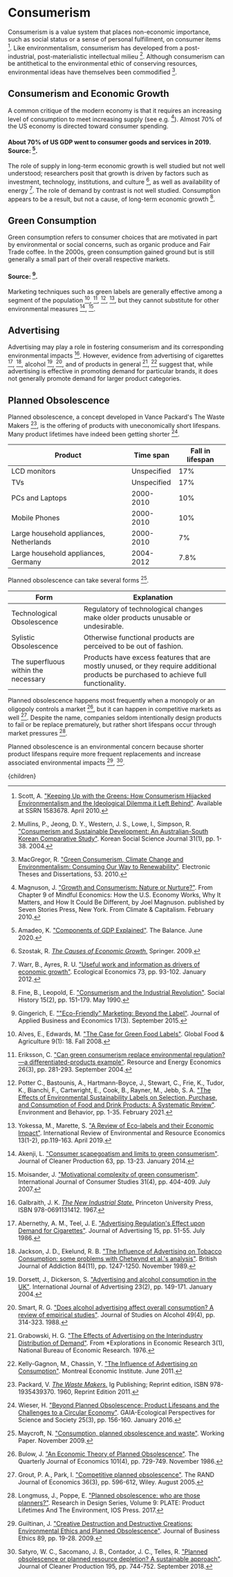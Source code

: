 


# Consumerism

Consumerism is a value system that places non-economic importance, such as social status or a sense of personal fulfillment, on consumer items [^25]. Like environmentalism, consumerism has developed from a post-industrial, post-materialistic intellectual milieu [^21]. Although consumerism can be antithetical to the environmental ethic of conserving resources, environmental ideas have themselves been commodified [^17].

## Consumerism and Economic Growth
A common critique of the modern economy is that it requires an increasing level of consumption to meet increasing supply (see e.g. [^18]). Almost 70% of the US economy is directed toward consumer spending.

#### About 70% of US GDP went to consumer goods and services in 2019. Source: [^4].

The role of supply in long-term economic growth is well studied but not well understood; researchers posit that growth is driven by factors such as investment, technology, institutions, and culture [^27], as well as availability of energy [^28]. The role of demand by contrast is not well studied. Consumption appears to be a result, but not a cause, of long-term economic growth [^8].

## Green Consumption
Green consumption refers to consumer choices that are motivated in part by environmental or social concerns, such as organic produce and Fair Trade coffee. In the 2000s, green consumption gained ground but is still generally a small part of their overall respective markets.

#### Source: [^10].

Marketing techniques such as green labels are generally effective among a segment of the population [^3], [^7], [^23], [^30], but they cannot substitute for other environmental measures [^2], [^20].

## Advertising
Advertising may play a role in fostering consumerism and its corresponding environmental impacts [^9]. However, evidence from advertising of cigarettes [^1], [^14], alcohol [^6], [^26], and of products in general [^11], [^15] suggest that, while advertising is effective in promoting demand for particular brands, it does not generally promote demand for larger product categories.

## Planned Obsolescence
Planned obsolescence, a concept developed in Vance Packard's The Waste Makers [^22], is the offering of products with uneconomically short lifespans. Many product lifetimes have indeed been getting shorter [^29].

<div className="table-wrapper">

| Product | 	Time span	 | Fall in lifespan |
| --- | --- | --- |
| LCD monitors | Unspecified | 17% |
| TVs | Unspecified | 17% |
| PCs and Laptops | 2000-2010 | 10% |
| Mobile Phones | 2000-2010 | 10% |
| Large household appliances, Netherlands | 2000-2010 | 7% |
| Large household appliances, Germany | 2004-2012 | 7.8% |

</div>

Planned obsolescence can take several forms [^19].

<div className="table-wrapper">

| Form | Explanation |
| --- | --- |
| Technological Obsolescence | Regulatory of technological changes make older products unusable or undesirable. |
| Sylistic Obsolescence | Otherwise functional products are perceived to be out of fashion. |
| The superfluous within the necessary | Products have excess features that are mostly unused, or they require additional products be purchased to achieve full functionality. |

</div>

Planned obsolescence happens most frequently when a monopoly or an oligopoly controls a market [^5], but it can happen in competitive markets as well [^12]. Despite the name, companies seldom intentionally design products to fail or be replace prematurely, but rather short lifespans occur through market pressures [^16].

Planned obsolescence is an environmental concern because shorter product lifespans require more frequent replacements and increase associated environmental impacts [^13], [^24].

<RegulationsOnProductLifeSolution />

[^1]: Abernethy, A. M., Teel, J. E. ["Advertising Regulation's Effect upon Demand for Cigarettes"](https://www.tandfonline.com/doi/abs/10.1080/00913367.1986.10673038). Journal of Advertising 15, pp. 51-55. July 1986.

[^2]: Akenji, L. ["Consumer scapegoatism and limits to green consumerism"](https://www.sciencedirect.com/science/article/abs/pii/S0959652613003405). Journal of Cleaner Production 63, pp. 13-23. January 2014.

[^3]: Alves, E., Edwards, M. ["The Case for Green Food Labels"](https://digitalcommons.wcl.american.edu/sdlp/vol9/iss1/18/). Global Food & Agriculture 9(1): 18. Fall 2008.

[^4]: Amadeo, K. ["Components of GDP Explained"](https://www.thebalance.com/components-of-gdp-explanation-formula-and-chart-3306015). The Balance. June 2020.

[^5]: Bulow, J. ["An Economic Theory of Planned Obsolescence"](https://academic.oup.com/qje/article-abstract/101/4/729/1840176). The Quarterly Journal of Economics 101(4), pp. 729-749. November 1986.

[^6]: Dorsett, J., Dickerson, S. ["Advertising and alcohol consumption in the UK"](https://www.tandfonline.com/doi/abs/10.1080/02650487.2004.11072878). International Journal of Advertising 23(2), pp. 149-171. January 2004.

[^7]: Eriksson, C. ["Can green consumerism replace environmental regulation?—a differentiated-products example"](https://www.sciencedirect.com/science/article/abs/pii/S0928765503000666). Resource and Energy Economics 26(3), pp. 281-293. September 2004.

[^8]: Fine, B., Leopold, E. ["Consumerism and the Industrial Revolution"](https://www.researchgate.net/publication/240530753_Consumerism_and_the_Industrial_Revolution). Social History 15(2), pp. 151-179. May 1990.

[^9]: Galbraith, J. K. [*The New Industrial State.*](https://www.amazon.com/Industrial-Madison-Library-American-Politics/dp/0691131414) Princeton University Press, ISBN 978-0691131412. 1967.

[^10]: Gingerich, E. [""Eco-Friendly" Marketing: Beyond the Label"](https://scholar.valpo.edu/cba_fac_pub/15/). Journal of Applied Business and Economics 17(3). September 2015.

[^11]: Grabowski, H. G. ["The Effects of Advertising on the Interindustry Distribution of Demand"](https://www.nber.org/system/files/chapters/c9078/c9078.pdf). From *Explorations in Economic Research 3(1), National Bureau of Economic Research. 1976.

[^12]: Grout, P. A., Park, I. ["Competitive planned obsolescence"](https://www.jstor.org/stable/4135231). The RAND Journal of Economics 36(3), pp. 596-612, Wiley. August 2005.

[^13]: Guiltinan, J. ["Creative Destruction and Destructive Creations: Environmental Ethics and Planned Obsolescence"](https://link.springer.com/article/10.1007/s10551-008-9907-9). Journal of Business Ethics 89, pp. 19-28. 2009.

[^14]: Jackson, J. D., Ekelund, R. B. ["The Influence of Advertising on Tobacco Consumption: some problems with Chetwynd et al.'s analysis"](https://onlinelibrary.wiley.com/doi/abs/10.1111/j.1360-0443.1989.tb00719.x). British Journal of Addiction 84(11), pp. 1247-1250. November 1989.

[^15]: Kelly-Gagnon, M., Chassin, Y. ["The Influence of Advertising on Consumption"](https://www.iedm.org/files/note0611_en.pdf). Montreal Economic Institute. June 2011.

[^16]: Longmuss, J., Poppe, E. ["Planned obsolescence: who are those planners?"](https://ebooks.iospress.nl/volumearticle/47873). Research in Design Series, Volume 9: PLATE: Product Lifetimes And The Environment, IOS Press. 2017.

[^17]: MacGregor, R. ["Green Consumerism, Climate Change and Environmentalism: Consuming Our Way to Renewability"](https://scholar.uwindsor.ca/cgi/viewcontent.cgi?article=1052&context=etd). Electronic Theses and Dissertations, 53. 2010.

[^18]: Magnuson, J. ["Growth and Consumerism: Nature or Nurture?"](https://climateandcapitalism.com/2010/02/24/growth-and-consumerism-nature-or-nurture/). From Chapter 9 of Mindful Economics: How the U.S. Economy Works, Why It Matters, and How It Could Be Different, by Joel Magnuson. published by Seven Stories Press, New York. From Climate & Capitalism. February 2010.

[^19]: Maycroft, N. ["Consumption, planned obsolescence and waste"](http://eprints.lincoln.ac.uk/id/eprint/2062/). Working Paper. November 2009.

[^20]: Moisander, J. ["Motivational complexity of green consumerism"](https://onlinelibrary.wiley.com/doi/abs/10.1111/j.1470-6431.2007.00586.x). International Journal of Consumer Studies 31(4), pp. 404-409. July 2007.

[^21]: Mullins, P., Jeong, D. Y., Western, J. S., Lowe, I., Simpson, R. ["Consumerism and Sustainable Development: An Australian-South Korean Comparative Study"](http://journal.kci.go.kr/kssj/archive/articleView?artiId=ART001140275). Korean Social Science Journal 31(1), pp. 1-38. 2004.

[^22]: Packard, V. [*The Waste Makers.*](https://www.amazon.com/Waste-Makers-Vance-Packard/dp/1935439375) Ig Publishing; Reprint edition, ISBN 978-1935439370. 1960, Reprint Edition 2011.

[^23]: Potter C., Bastounis, A., Hartmann-Boyce, J., Stewart, C., Frie, K., Tudor, K., Bianchi, F., Cartwright, E., Cook, B., Rayner, M., Jebb, S. A. ["The Effects of Environmental Sustainability Labels on Selection, Purchase, and Consumption of Food and Drink Products: A Systematic Review"](https://journals.sagepub.com/doi/full/10.1177/0013916521995473). Environment and Behavior, pp. 1-35. February 2021.

[^24]: Satyro, W. C., Sacomano, J. B., Contador, J. C., Telles, R. ["Planned obsolescence or planned resource depletion? A sustainable approach"](https://www.sciencedirect.com/science/article/abs/pii/S0959652618315695). Journal of Cleaner Production 195, pp. 744-752. September 2018.

[^25]: Scott, A. ["Keeping Up with the Greens: How Consumerism Hijacked Environmentalism and the Ideological Dilemma it Left Behind"](https://papers.ssrn.com/sol3/papers.cfm?abstract_id=1583678). Available at SSRN 1583678. April 2010.

[^26]: Smart, R. G. ["Does alcohol advertising affect overall consumption? A review of empirical studies"](https://www.jsad.com/doi/abs/10.15288/jsa.1988.49.314). Journal of Studies on Alcohol 49(4), pp. 314-323. 1988.

[^27]: Szostak, R. [*The Causes of Economic Growth.*](https://link.springer.com/book/10.1007%2F978-3-540-92282-7) Springer. 2009.

[^28]: Warr, B., Ayres, R. U. ["Useful work and information as drivers of economic growth"](https://www.sciencedirect.com/science/article/abs/pii/S0921800911003685). Ecological Economics 73, pp. 93-102. January 2012.

[^29]: Wieser, H. ["Beyond Planned Obsolescence: Product Lifespans and the Challenges to a Circular Economy"](https://www.ingentaconnect.com/content/oekom/gaia/2016/00000025/00000003/art00006). GAIA-Ecological Perspectives for Science and Society 25(3), pp. 156-160. January 2016.

[^30]: Yokessa, M., Marette, S. ["A Review of Eco-labels and their Economic Impact"](https://www.researchgate.net/publication/332686417_A_Review_of_Eco-labels_and_their_Economic_Impact). International Review of Environmental and Resource Economics 13(1-2), pp.119-163. April 2019.

  <Article 
    focusAreaUrl={focusAreaUrl} 
    hierarchy={hierarchy} 
    site={site}
  >
    {children}
  </Article>